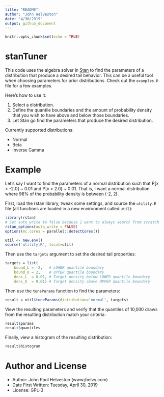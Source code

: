 ```yaml
---
title: "README"
author: "John Helveston"
date: "4/30/2019"
output: github_document
---
```


```r
knitr::opts_chunk$set(echo = TRUE)
```

# stanTuner
This code uses the algebra solver in [Stan](https://mc-stan.org/) to find the parameters of a distribution that produce a desired tail behavior. This can be a useful tool when choosing parameters for prior distributions. Check out the `examples.R` file for a few examples.

Here's how to use it:

1. Select a distribution.
2. Define the quantile boundaries and the amount of probability density that you wish to have above and below those boundaries.
3. Let Stan go find the parameters that produce the desired distribution.

Currently supported distributions:

* Normal
* Beta
* Inverse Gamma

# Example
Let's say I want to find the parameters of a normal distribution such that P[x < -2.0] ~ 0.01 and P[x > 2.0] ~ 0.01. That is, I want a normal distribution where 98% of the probability density is between (-2, 2).

First, load the rstan library, tweak some settings, and source the `utility.R` file (all functions are loaded in a new environment called `util`):

```r
library(rstan)
# Set auto_write to false because I want to always search from scratch
rstan_options(auto_write = FALSE)
options(mc.cores = parallel::detectCores())

util <- new.env()
source('utility.R', local=util)
```

Then use the `targets` argument to set the desired tail properties:
```r
targets = list(
    bound_L = -2,   # LOWER quantile boundary
    bound_U = 2,    # UPPER quantile boundary
    dens_L  = 0.01, # Target density below LOWER quantile boundary
    dens_U  = 0.01) # Target density above UPPER quantile boundary
```

Then use the `tuneParams` function to find the parameters:
```r
result = util$tuneParams(distribution='normal', targets)
```

View the resulting parameters and verify that the quantiles of 10,000 draws from the resulting distribution match your criteria:
```r
result$params
result$quantiles
```

Finally, view a histogram of the resulting distribution:
```r
result$histogram
```

# Author and License
* Author: John Paul Helveston (www.jhelvy.com)
* Date First Written: Tuesday, April 30, 2019
* License: GPL-3
